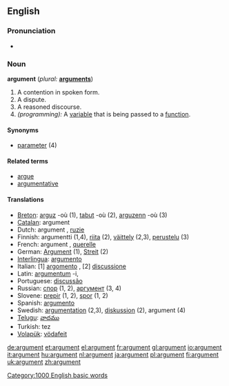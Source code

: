 ==English==

===Pronunciation===
*{{audio|en-us-argument.ogg|Audio (US)}}

===Noun===
'''argument'''  (''plural:'' '''[[arguments]]''')
# A contention in spoken form.
# A dispute.
# A reasoned discourse.
# ''(programming):'' A [[variable]] that is being passed to a [[function]].

====Synonyms====
*[[parameter]] (4)

====Related terms====
*[[argue]]
*[[argumentative]]

====Translations====
*[[Breton]]: [[arguz]] {{m}} -où (1), [[tabut]] {{m}} -où (2), [[arguzenn]] {{f}} -où (3)
*[[Catalan]]: argument {{m}}
*Dutch: argument {{n}}, [[ruzie]] {{f}}
*Finnish: argumentti (1,4), [[riita]] (2), [[väittely]] (2,3), [[perustelu]] (3)
*French: argument {{m}}, [[querelle]] {{f}}
*German: [[Argument]] (1), [[Streit]] {{m}} (2)
*[[Interlingua]]: [[argumento]]
*Italian: [1] [[argomento]] {{m}}, [2] [[discussione]] {{f}}
*Latin: [[argumentum]] -i, {{n}}
*Portuguese: [[discussão]] {{m}}
*Russian: [[спор]] {{m}} (1, 2), [[аргумент]] {{m}} (3, 4)
*Slovene: [[prepir]] {{m}} (1, 2), [[spor]] {{m}} (1, 2)
*Spanish: [[argumento]] {{m}}
*Swedish: [[argumentation]] (2,3), [[diskussion]] (2), argument (4)
*[[Telugu]]: [[వాదము]]
*Turkish: tez
*[[Volapük]]: [[vödafeit]]

[[Category:1000 English basic words]]

[[de:argument]]
[[et:argument]]
[[el:argument]]
[[fr:argument]]
[[gl:argument]]
[[io:argument]]
[[it:argument]]
[[hu:argument]]
[[nl:argument]]
[[ja:argument]]
[[pl:argument]]
[[fi:argument]]
[[uk:argument]]
[[zh:argument]]